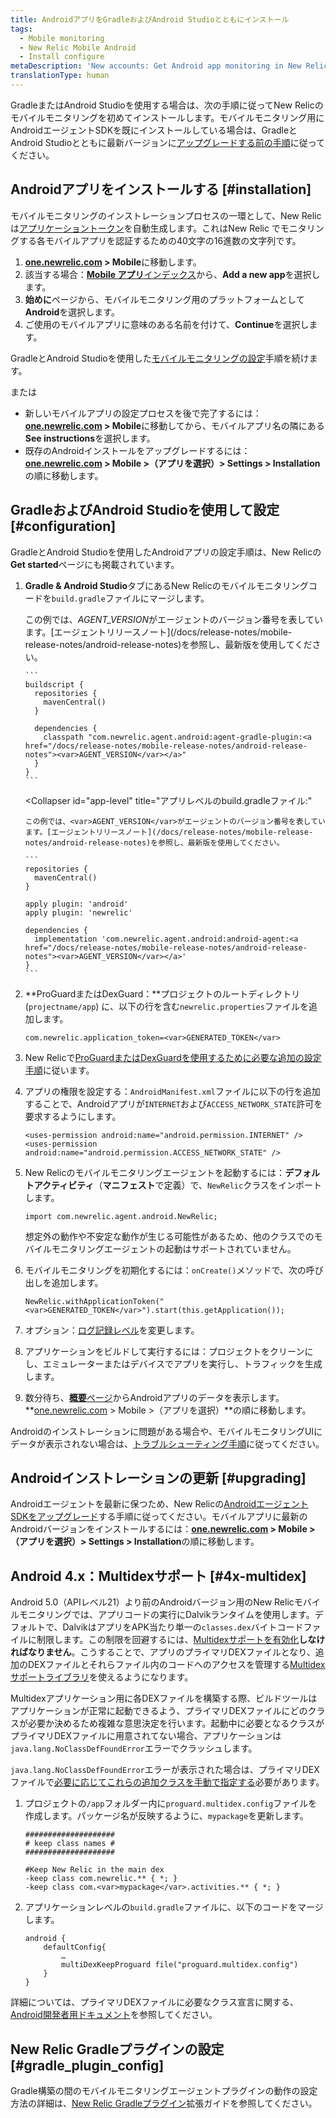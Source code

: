```yaml
---
title: AndroidアプリをGradleおよびAndroid Studioとともにインストール
tags:
  - Mobile monitoring
  - New Relic Mobile Android
  - Install configure
metaDescription: 'New accounts: Get Android app monitoring in New Relic at newrelic.com/signup. Existing accounts: Add mobile monitoring to your Android apps from the UI.'
translationType: human
---
```


GradleまたはAndroid Studioを使用する場合は、次の手順に従ってNew Relicのモバイルモニタリングを初めてインストールします。モバイルモニタリング用にAndroidエージェントSDKを既にインストールしている場合は、GradleとAndroid Studioとともに最新バージョンに[アップグレードする前の手順](/docs/mobile-monitoring/new-relic-mobile-android/install-configure/upgrade-new-relic-mobiles-android-sdk#android_upgrade_1)に従ってください。

## Androidアプリをインストールする [#installation]

モバイルモニタリングのインストレーションプロセスの一環として、New Relicは[アプリケーショントークン](/docs/mobile-apps/viewing-your-application-token)を自動生成します。これはNew Relic でモニタリングする各モバイルアプリを認証するための40文字の16進数の文字列です。

1. **[one.newrelic.com](https://one.newrelic.com) > Mobile**に移動します。
2. 該当する場合：[**Mobile アプリ**インデックス](/docs/mobile-monitoring/mobile-monitoring-ui/mobile-app-pages/mobile-apps-index)から、**Add a new app**を選択します。
3. **始めに**ページから、モバイルモニタリング用のプラットフォームとして**Android**を選択します。
4. ご使用のモバイルアプリに意味のある名前を付けて、**Continue**を選択します。

GradleとAndroid Studioを使用した[モバイルモニタリングの設定](#configuration)手順を続けます。

または

* 新しいモバイルアプリの設定プロセスを後で完了するには：**[one.newrelic.com](https://one.newrelic.com) > Mobile**に移動してから、モバイルアプリ名の隣にある**See instructions**を選択します。
* 既存のAndroidインストールをアップグレードするには：**[one.newrelic.com](https://one.newrelic.com) > Mobile >（アプリを選択）> Settings > Installation**の順に移動します。

## GradleおよびAndroid Studioを使用して設定 [#configuration]

GradleとAndroid Studioを使用したAndroidアプリの設定手順は、New Relicの**Get started**ページにも掲載されています。

1. **Gradle & Android Studio**タブにあるNew Relicのモバイルモニタリングコードを`build.gradle`ファイルにマージします。

   <CollapserGroup>
     <Collapser
       id="project-level"
       title="プロジェクトレベルのbuild.gradleファイル:"
     >
       この例では、<var>AGENT_VERSION</var>がエージェントのバージョン番号を表しています。[エージェントリリースノート](/docs/release-notes/mobile-release-notes/android-release-notes)を参照し、最新版を使用してください。

       ```
       buildscript {
         repositories {
           mavenCentral()
         }

         dependencies {
           classpath "com.newrelic.agent.android:agent-gradle-plugin:<a href="/docs/release-notes/mobile-release-notes/android-release-notes"><var>AGENT_VERSION</var></a>"
         }
       }
       ```
     </Collapser>

     <Collapser
       id="app-level"
       title="アプリレベルのbuild.gradleファイル:"
     >
       この例では、<var>AGENT_VERSION</var>がエージェントのバージョン番号を表しています。[エージェントリリースノート](/docs/release-notes/mobile-release-notes/android-release-notes)を参照し、最新版を使用してください。

       ```
       repositories {
         mavenCentral()
       }

       apply plugin: 'android'
       apply plugin: 'newrelic'

       dependencies {
         implementation 'com.newrelic.agent.android:android-agent:<a href="/docs/release-notes/mobile-release-notes/android-release-notes"><var>AGENT_VERSION</var></a>'
       }
       ```
     </Collapser>
   </CollapserGroup>

2. **ProGuardまたはDexGuard：**プロジェクトのルートディレクトリ (`projectname/app`) に、以下の行を含む`newrelic.properties`ファイルを追加します。

   ```
   com.newrelic.application_token=<var>GENERATED_TOKEN</var>
   ```

3. New Relicで[ProGuardまたはDexGuardを使用するために必要な追加の設定手順](/docs/mobile-monitoring/new-relic-mobile-android/install-configure/configure-proguard-or-dexguard-android-apps)に従います。

4. アプリの権限を設定する：`AndroidManifest.xml`ファイルに以下の行を追加することで、Androidアプリが`INTERNET`および`ACCESS_NETWORK_STATE`許可を要求するようにします。

   ```
   <uses-permission android:name="android.permission.INTERNET" />
   <uses-permission android:name="android.permission.ACCESS_NETWORK_STATE" />
   ```

5. New Relicのモバイルモニタリングエージェントを起動するには：**デフォルトアクティビティ**（**マニフェスト**で定義）で、`NewRelic`クラスをインポートします。

   ```
   import com.newrelic.agent.android.NewRelic;
   ```

   <Callout variant="important">
     想定外の動作や不安定な動作が生じる可能性があるため、他のクラスでのモバイルモニタリングエージェントの起動はサポートされていません。
   </Callout>

6. モバイルモニタリングを初期化するには：`onCreate()`メソッドで、次の呼び出しを追加します。

   ```
   NewRelic.withApplicationToken("<var>GENERATED_TOKEN</var>").start(this.getApplication());
   ```

7. オプション：[ログ記録レベル](/docs/mobile-monitoring/new-relic-mobile-android/api-guides/android-agent-configuration-feature-flags#logging)を変更します。

8. アプリケーションをビルドして実行するには：プロジェクトをクリーンにし、エミュレーターまたはデバイスでアプリを実行し、トラフィックを生成します。

9. 数分待ち、[**概要**ページ](/docs/mobile-monitoring/mobile-monitoring-ui/mobile-app-pages/mobile-apps-overview-page)からAndroidアプリのデータを表示します。**[one.newrelic.com](https://one.newrelic.com) > Mobile >（アプリを選択）**の順に移動します。

Androidのインストレーションに問題がある場合や、モバイルモニタリングUIにデータが表示されない場合は、[トラブルシューティング手順](/docs/mobile-monitoring/new-relic-mobile-android/troubleshoot/no-data-appears-android)に従ってください。

<InstallFeedback/>

## Androidインストレーションの更新 [#upgrading]

Androidエージェントを最新に保つため、New Relicの[AndroidエージェントSDKをアップグレード](/docs/mobile-monitoring/new-relic-mobile-android/install-configure/upgrading-new-relic-mobiles-android-sdk)する手順に従ってください。モバイルアプリに最新のAndroidバージョンをインストールするには：**[one.newrelic.com](https://one.newrelic.com) > Mobile >（アプリを選択）> Settings > Installation**の順に移動します。

## Android 4.x：Multidexサポート [#4x-multidex]

Android 5.0（APIレベル21）より前のAndroidバージョン用のNew Relicモバイルモニタリングでは、アプリコードの実行にDalvikランタイムを使用します。デフォルトで、DalvikはアプリをAPK当たり単一の`classes.dex`バイトコードファイルに制限します。この制限を回避するには、[Multidexサポートを有効化](https://developer.android.com/studio/build/multidex.html)**しなければなりません**。こうすることで、アプリのプライマリDEXファイルとなり、追加のDEXファイルとそれらファイル内のコードへのアクセスを管理する[Multidexサポートライブラリ](https://developer.android.com/tools/support-library/features.html#multidex)を使えるようになります。

Multidexアプリケーション用に各DEXファイルを構築する際、ビルドツールはアプリケーションが正常に起動できるよう、プライマリDEXファイルにどのクラスが必要か決めるため複雑な意思決定を行います。起動中に必要となるクラスがプライマリDEXファイルに用意されてない場合、アプリケーションは`java.lang.NoClassDefFoundError`エラーでクラッシュします。

`java.lang.NoClassDefFoundError`エラーが表示された場合は、プライマリDEXファイルで[必要に応じてこれらの追加クラスを手動で指定する](https://developer.android.com/studio/build/multidex.html#keep)必要があります。

1. プロジェクトの`/app`フォルダー内に`proguard.multidex.config`ファイルを作成します。パッケージ名が反映するように、`mypackage`を更新します。

   ```
   ####################
   # keep class names #
   ####################

   #Keep New Relic in the main dex
   -keep class com.newrelic.** { *; }
   -keep class com.<var>mypackage</var>.activities.** { *; }
   ```

2. アプリケーションレベルの`build.gradle`ファイルに、以下のコードをマージします。

   ```
   android { 
       defaultConfig{
           …
           multiDexKeepProguard file("proguard.multidex.config")
       }
   }
   ```

詳細については、プライマリDEXファイルに必要なクラス宣言に関する、[Android開発者用ドキュメント](https://developer.android.com/studio/build/multidex.html#keep)を参照してください。

## New Relic Gradleプラグインの設定 [#gradle_plugin_config]

Gradle構築の間のモバイルモニタリングエージェントプラグインの動作の設定方法の詳細は、[New Relic Gradleプラグイン](/docs/mobile-monitoring/new-relic-mobile-android/install-configure/configure-new-relic-gradle-plugin)拡張ガイドを参照してください。